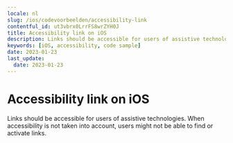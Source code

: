 ```yaml
---
locale: nl
slug: /ios/codevoorbeelden/accessibility-link
contentful_id: ut3vbrx0LrrFS8wrZYH0J
title: Accessibility link on iOS
description: Links should be accessible for users of assistive technologies.
keywords: [iOS, accessibility, code sample]
date: 2023-01-23
last_update:
  date: 2023-01-23
---
```


# Accessibility link on iOS

Links should be accessible for users of assistive technologies. When accessibility is not taken into account, users might not be able to find or activate links.

<CodeSample id="accessibility-link" framework="ios" locale="nl"/>
